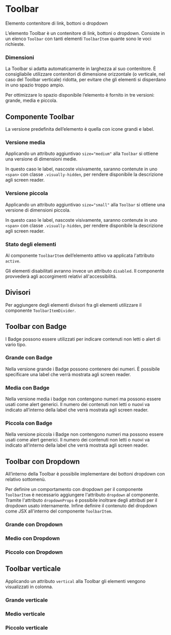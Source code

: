 
<Meta of={ToolbarStories} />

# Toolbar

Elemento contenitore di link, bottoni o dropdown

L’elemento Toolbar è un contenitore di link, bottoni o dropdown. Consiste in un elenco `Toolbar` con tanti elementi `ToolbarItem` quante sono le voci richieste.

### Dimensioni

La Toolbar si adatta automaticamente in larghezza al suo contenitore. È consigliabile utilizzare contenitori di dimensione orizzontale (o verticale, nel caso del Toolbar verticale) ridotta, per evitare che gli elementi si disperdano in uno spazio troppo ampio.

Per ottimizzare lo spazio disponibile l’elemento è fornito in tre versioni: grande, media e piccola.

## Componente Toolbar

La versione predefinita dell’elemento è quella con icone grandi e label.

<Canvas of={ToolbarStories.Esempio} />

### Versione media

Applicando un attributo aggiuntivao `size="medium"` alla `Toolbar` si ottiene una versione di dimensioni medie.

In questo caso le label, nascoste visivamente, saranno contenute in uno `<span>` con classe `.visually-hidden`, per rendere disponibile la descrizione agli screen reader.

<Canvas of={ToolbarStories.EsempioMedium} />

### Versione piccola

Applicando un attributo aggiuntivao `size="small"` alla `Toolbar` si ottiene una versione di dimensioni piccola.

In questo caso le label, nascoste visivamente, saranno contenute in uno `<span>` con classe `.visually-hidden`, per rendere disponibile la descrizione agli screen reader.

<Canvas of={ToolbarStories.EsempioSmall} />

### Stato degli elementi

Al componente `ToolbarItem` dell’elemento attivo va applicata l'attributo `active`.

Gli elementi disabilitati avranno invece un attributo `disabled`. Il componente provvederà agli accorgimenti relativi all'accessibilità.

## Divisori

Per aggiungere degli elementi divisori fra gli elementi utilizzare il componente `ToolbarItemDivider`.

<Canvas of={ToolbarStories.EsempioWithDivider} />

## Toolbar con Badge

I Badge possono essere utilizzati per indicare contenuti non letti o alert di vario tipo.

### Grande con Badge

Nella versione grande i Badge possono contenere dei numeri. È possibile specificare una label che verrà mostrata agli screen reader.

<Canvas of={ToolbarStories.EsempioConBadgeGrande} />

### Media con Badge

Nella versione media i badge non contengono numeri ma possono essere usati come alert generici. Il numero dei contenuti non letti o nuovi va indicato all’interno della label che verrà mostrata agli screen reader.

<Canvas of={ToolbarStories.EsempioConBadgeMedio} />

### Piccola con Badge

Nella versione piccola i Badge non contengono numeri ma possono essere usati come alert generici. Il numero dei contenuti non letti o nuovi va indicato all’interno della label che verrà mostrata agli screen reader.

<Canvas of={ToolbarStories.EsempioConBadgePiccolo} />

## Toolbar con Dropdown

All’interno della Toolbar è possibile implementare dei bottoni dropdown con relativo sottomenù.

Per definire un comportamento con dropdown per il componente `ToolbarItem` è necessario aggiungere l'attributo `dropdown` al componente. Tramite l'attributo `dropdownProps` è possibile inoltrare degli attributi per il dropdown usato internamente.
Infine definire il contenuto del dropdown come JSX all'interno del componente `ToolbarItem`.

### Grande con Dropdown

<Canvas of={ToolbarStories.EsempioConDropdownGrande} />

### Medio con Dropdown

<Canvas of={ToolbarStories.EsempioConDropdownMedia} />

### Piccolo con Dropdown

<Canvas of={ToolbarStories.EsempioConDropdownPiccola} />

## Toolbar verticale

Applicando un attributo `vertical` alla Toolbar gli elementi vengono visualizzati in colonna.

### Grande verticale

<Canvas of={ToolbarStories.EsempioVerticaleGrande} />

### Medio verticale

<Canvas of={ToolbarStories.EsempioVerticaleMedia} />

### Piccolo verticale

<Canvas of={ToolbarStories.EsempioVerticalePiccola} />
